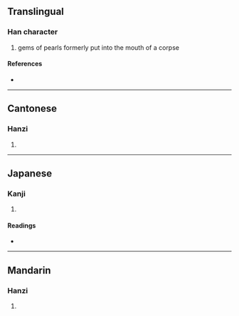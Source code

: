 {{character info/new}}
==Translingual==

===Han character===
{{Han char|rn=96|rad=玉|as=07|sn=11|four=18162|canj=MGOIR,XMGOI|ids=⿰𤣩含}}

# gems of pearls formerly put into the mouth of a corpse

====References====
* {{Han ref|kx=0732.250|dkj=21007|dj=1144.020|hdz=21118.030|uh=7400|ud=29696|bh=D672|bd=54898}}

----

==Cantonese==

===Hanzi===
{{yue-hanzi|jyut=|y=ham3}}

# {{defn|lang=yue|sort=玉07}}

----

==Japanese==

===Kanji===
{{ja-kanji|grade=|rs=玉07}}

# {{defn|lang=ja|sort=玉07}}

====Readings====
* {{ja-readings|on=[[かん]] (kan), [[ごん]] (gon)|kun=[[ふくみだま]] (fukumidama)|nanori=}}

----

==Mandarin==

===Hanzi===
{{cmn-hanzi|pin=[[hán]] ([[han2]])|wg=han<sup>2</sup>}}

# {{defn|lang=cmn|sort=玉07}}